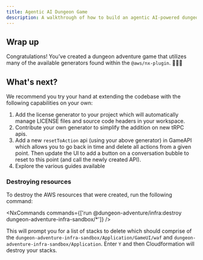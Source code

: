 ```yaml
---
title: Agentic AI Dungeon Game
description: A walkthrough of how to build an agentic AI-powered dungeon adventure game using the @aws/nx-plugin.
---
```



## Wrap up

Congratulations! You’ve created a dungeon adventure game that utilizes many of the available generators found within the `@aws/nx-plugin`.  🎉🎉🎉

## What's next?

We recommend you try your hand at extending the codebase with the following capabilities on your own:

1. Add the <Link path="guides/license">license generator</Link> to your project which will automatically manage LICENSE files and source code headers in your workspace.
2. <Link path="get_started/tutorials/contribute-generator">Contribute your own generator</Link> to simplify the addition on new tRPC apis.
3. Add a new `resetToAction` api (using your above generator) in GameAPI which allows you to go back in time and delete all actions from a given point. Then update the UI to add a button on a conversation bubble to reset to this point (and call the newly created API).
4. Explore the various guides available

### Destroying resources

To destroy the AWS resources that were created, run the following command:

<NxCommands commands={['run @dungeon-adventure/infra:destroy dungeon-adventure-infra-sandbox/*']} />

This will prompt you for a list of stacks to delete which should comprise of the `dungeon-adventure-infra-sandbox/Application/GameUI/waf` and `dungeon-adventure-infra-sandbox/Application`. Enter `Y` and then Cloudformation will destroy your stacks.
